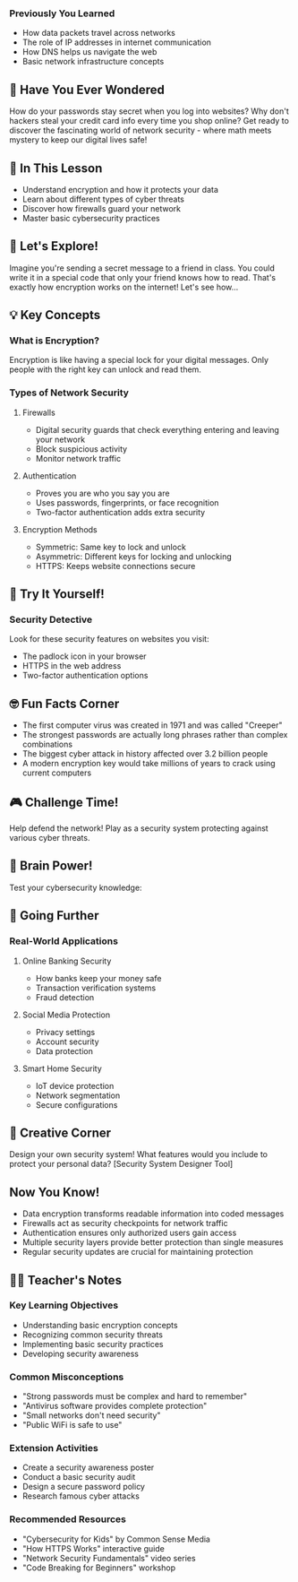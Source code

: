### Previously You Learned

- How data packets travel across networks
- The role of IP addresses in internet communication
- How DNS helps us navigate the web
- Basic network infrastructure concepts

## 🤔 Have You Ever Wondered

How do your passwords stay secret when you log into websites? Why don't hackers steal your credit card info every time you shop online? Get ready to discover the fascinating world of network security - where math meets mystery to keep our digital lives safe!

## 🎯 In This Lesson

- Understand encryption and how it protects your data
- Learn about different types of cyber threats
- Discover how firewalls guard your network
- Master basic cybersecurity practices

## 🧪 Let's Explore!

Imagine you're sending a secret message to a friend in class.
You could write it in a special code that only your friend knows how to read.
That's exactly how encryption works on the internet! Let's see how...

## 💡 Key Concepts

### What is Encryption?

Encryption is like having a special lock for your digital messages. Only people with the right key can unlock and read them.

### Types of Network Security

1. Firewalls

   - Digital security guards that check everything entering and leaving your network
   - Block suspicious activity
   - Monitor network traffic

2. Authentication

   - Proves you are who you say you are
   - Uses passwords, fingerprints, or face recognition
   - Two-factor authentication adds extra security

3. Encryption Methods
   - Symmetric: Same key to lock and unlock
   - Asymmetric: Different keys for locking and unlocking
   - HTTPS: Keeps website connections secure

<SecretMessageEncoder />

## 🏃 Try It Yourself!

### Security Detective

Look for these security features on websites you visit:

- The padlock icon in your browser
- HTTPS in the web address
- Two-factor authentication options

## 🤓 Fun Facts Corner

- The first computer virus was created in 1971 and was called "Creeper"
- The strongest passwords are actually long phrases rather than complex combinations
- The biggest cyber attack in history affected over 3.2 billion people
- A modern encryption key would take millions of years to crack using current computers

## 🎮 Challenge Time!

Help defend the network! Play as a security system protecting against various cyber threats.

<NetworkDefenseGame />

## 📝 Brain Power!

Test your cybersecurity knowledge:

## 🌈 Going Further

### Real-World Applications

1. Online Banking Security

   - How banks keep your money safe
   - Transaction verification systems
   - Fraud detection

2. Social Media Protection

   - Privacy settings
   - Account security
   - Data protection

3. Smart Home Security
   - IoT device protection
   - Network segmentation
   - Secure configurations

## 🎨 Creative Corner

Design your own security system! What features would you include to protect your personal data?
[Security System Designer Tool]

## Now You Know!

- Data encryption transforms readable information into coded messages
- Firewalls act as security checkpoints for network traffic
- Authentication ensures only authorized users gain access
- Multiple security layers provide better protection than single measures
- Regular security updates are crucial for maintaining protection

## 👩‍🏫 Teacher's Notes

### Key Learning Objectives

- Understanding basic encryption concepts
- Recognizing common security threats
- Implementing basic security practices
- Developing security awareness

### Common Misconceptions

- "Strong passwords must be complex and hard to remember"
- "Antivirus software provides complete protection"
- "Small networks don't need security"
- "Public WiFi is safe to use"

### Extension Activities

- Create a security awareness poster
- Conduct a basic security audit
- Design a secure password policy
- Research famous cyber attacks

### Recommended Resources

- "Cybersecurity for Kids" by Common Sense Media
- "How HTTPS Works" interactive guide
- "Network Security Fundamentals" video series
- "Code Breaking for Beginners" workshop
